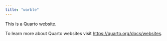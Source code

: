 ```yaml
---
title: "warble"
---
```


This is a Quarto website.

To learn more about Quarto websites visit <https://quarto.org/docs/websites>.
